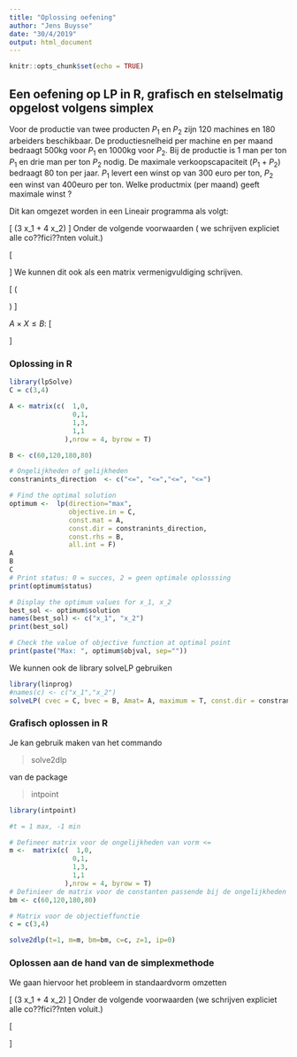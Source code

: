```yaml
---
title: "Oplossing oefening"
author: "Jens Buysse"
date: "30/4/2019"
output: html_document
---
```


```r
knitr::opts_chunk$set(echo = TRUE)
```

## Een oefening op LP in R, grafisch en stelselmatig opgelost volgens simplex

Voor de productie van twee producten $P_1$ en $P_2$ zijn 120 machines en 180 arbeiders beschikbaar. De productiesnelheid per machine en per maand bedraagt 500kg voor $P_1$ en 1000kg voor $P_2$. Bij de productie is 1 man per ton $P_1$ en drie man per ton $P_2$ nodig. De maximale verkoopscapaciteit $(P_1 + P_2)$ bedraagt 80 ton per jaar. $P_1$ levert een winst op van 300 euro per ton, $P_2$ een winst van 400euro per ton. Welke productmix (per maand) geeft maximale winst ?

Dit kan omgezet worden in een Lineair programma als volgt:

\[ \textrm{Max}(3 x_1 + 4 x_2) \]
Onder de volgende voorwaarden ( we schrijven expliciet alle co??fici??nten voluit.)

\[ \begin{aligned}
1 \times x_1  & + 0 \times x_2 & \leq & 60 \\
0 \times x_1 & + 1 \times x_2  & \leq &120 \\
1 \times x_1  & + 3 \times x_2 & \leq & 180 \\
1 \times x_1  & + 1 \times x_2  & \leq & 80 \\
x_i & \geq 0 & \forall i \in \{ 1,2\}
\end{aligned}
\]
We kunnen dit ook als een matrix vermenigvuldiging schrijven.

\[
\textrm{Max}(
\begin{bmatrix}
    3 & 4 \\
\end{bmatrix} \times
\begin{bmatrix}
    x_1 \\
    x_2 \\
\end{bmatrix})
\]


$A \times X \leq B$:
\[
\begin{bmatrix}
    1 & 0 \\
    0 & 1 \\
    1 & 3 \\
    1 & 1
\end{bmatrix} \times
\begin{bmatrix}
    x_1 \\
    x_2 \\
\end{bmatrix}
\leq
\begin{bmatrix}
  60 \\
  120 \\
  180 \\
  80 \\
\end{bmatrix}
\]

### Oplossing in R

```r
library(lpSolve)
C = c(3,4)

A <- matrix(c(  1,0,
                0,1,
                1,3,
                1,1
              ),nrow = 4, byrow = T)

B <- c(60,120,180,80)

# Ongelijkheden of gelijkheden
constranints_direction  <- c("<=", "<=","<=", "<=")

# Find the optimal solution
optimum <-  lp(direction="max",
               objective.in = C,
               const.mat = A,
               const.dir = constranints_direction,
               const.rhs = B,
               all.int = F)
A
B
C
# Print status: 0 = succes, 2 = geen optimale oplosssing
print(optimum$status)

# Display the optimum values for x_1, x_2 
best_sol <- optimum$solution
names(best_sol) <- c("x_1", "x_2") 
print(best_sol)

# Check the value of objective function at optimal point
print(paste("Max: ", optimum$objval, sep=""))


```

We kunnen ook de library solveLP gebruiken

```r
library(linprog)
#names(c) <- c("x_1","x_2")
solveLP( cvec = C, bvec = B, Amat= A, maximum = T, const.dir = constranints_direction, solve.dual = T, verbose =4)

```

### Grafisch oplossen in R

Je kan gebruik maken van het commando

>solve2dlp 

van de package

>intpoint


```r
library(intpoint)

#t = 1 max, -1 min

# Defineer matrix voor de ongelijkheden van vorm <= 
m <-  matrix(c(  1,0,
                0,1,
                1,3,
                1,1
              ),nrow = 4, byrow = T)
# Definieer de matrix voor de constanten passende bij de ongelijkheden met <=
bm <- c(60,120,180,80)

# Matrix voor de objectieffunctie
c = c(3,4)

solve2dlp(t=1, m=m, bm=bm, c=c, z=1, ip=0)

```

### Oplossen aan de hand van de simplexmethode

We gaan hiervoor het probleem in standaardvorm omzetten

\[ \textrm{Max}(3 x_1 + 4 x_2) \]
Onder de volgende voorwaarden (we schrijven expliciet alle co??fici??nten voluit.)

\[ \begin{aligned}
1 \times x_1  & + 0 \times x_2 & +  y_1 & \leq & 60 \\
0 \times x_1  & + 1 \times x_2 & + y_2 & \leq &120 \\
1 \times x_1  & + 3 \times x_2 & + y_3 & \leq  & 180 \\
1 \times x_1  & + 1 \times x_2 & + y_4 & \leq  & 80 \\
x_i & \geq 0 & \forall i \in \{ 1,2\} \\
y_i & \geq 0 & \forall i \in \{ 1,2,3,4\} \\
\end{aligned}
\]



